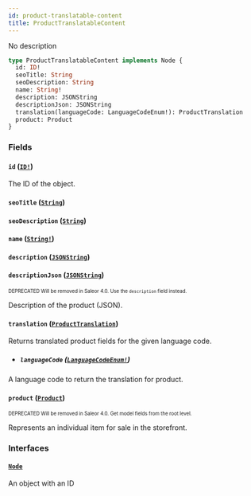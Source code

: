 ```yaml
---
id: product-translatable-content
title: ProductTranslatableContent
---
```


No description

```graphql
type ProductTranslatableContent implements Node {
  id: ID!
  seoTitle: String
  seoDescription: String
  name: String!
  description: JSONString
  descriptionJson: JSONString
  translation(languageCode: LanguageCodeEnum!): ProductTranslation
  product: Product
}
```

### Fields

#### `id` ([`ID!`](/developer/api-reference/scalars/id.mdx))

The ID of the object.

#### `seoTitle` ([`String`](/developer/api-reference/scalars/string.mdx))

#### `seoDescription` ([`String`](/developer/api-reference/scalars/string.mdx))

#### `name` ([`String!`](/developer/api-reference/scalars/string.mdx))

#### `description` ([`JSONString`](/developer/api-reference/scalars/json-string.mdx))

#### `descriptionJson` ([`JSONString`](/developer/api-reference/scalars/json-string.mdx))

<sub><sup><span className="deprecatedTag">DEPRECATED</span> Will be removed in Saleor 4.0. Use the `description` field instead.</sup></sub>

Description of the product (JSON).

#### `translation` ([`ProductTranslation`](/developer/api-reference/objects/product-translation.mdx))

Returns translated product fields for the given language code.

- ##### `languageCode` ([`LanguageCodeEnum!`](/developer/api-reference/enums/language-code-enum.mdx))

A language code to return the translation for product.

#### `product` ([`Product`](/developer/api-reference/objects/product.mdx))

<sub><sup><span className="deprecatedTag">DEPRECATED</span> Will be removed in Saleor 4.0. Get model fields from the root level.</sup></sub>

Represents an individual item for sale in the storefront.

### Interfaces

#### [`Node`](/developer/api-reference/interfaces/node.mdx)

An object with an ID
